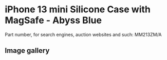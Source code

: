
# iPhone 13 mini Silicone Case with MagSafe - Abyss Blue

Part number, for search engines, auction websites and such: MM213ZM/A

## Image gallery

<div style={{ width: "768px" }}>
  <GalleryComponent
    images={[
      {
        original: "/everysource/MM213.webp",
        thumbnail: "/everypreview/MM213.webp",
      },
      {
        original: "/everysource/MM213_AV1.webp",
        thumbnail: "/everypreview/MM213_AV1.webp",
      },
      {
        original: "/everysource/MM213_AV2.webp",
        thumbnail: "/everypreview/MM213_AV2.webp",
      },
      {
        original: "/everysource/MM213_AV3.webp",
        thumbnail: "/everypreview/MM213_AV3.webp",
      },
      {
        original: "/everysource/MM213_AV4.webp",
        thumbnail: "/everypreview/MM213_AV4.webp",
      },
      {
        original: "/everysource/MM213_AV5.webp",
        thumbnail: "/everypreview/MM213_AV5.webp",
      }
    ]}
  />
</div>